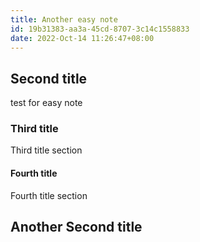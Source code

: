 ```yaml
---
title: Another easy note
id: 19b31383-aa3a-45cd-8707-3c14c1558833
date: 2022-Oct-14 11:26:47+08:00
---
```


## Second title

test for easy note

### Third title

Third title section

#### Fourth title

Fourth title section

## Another Second title
